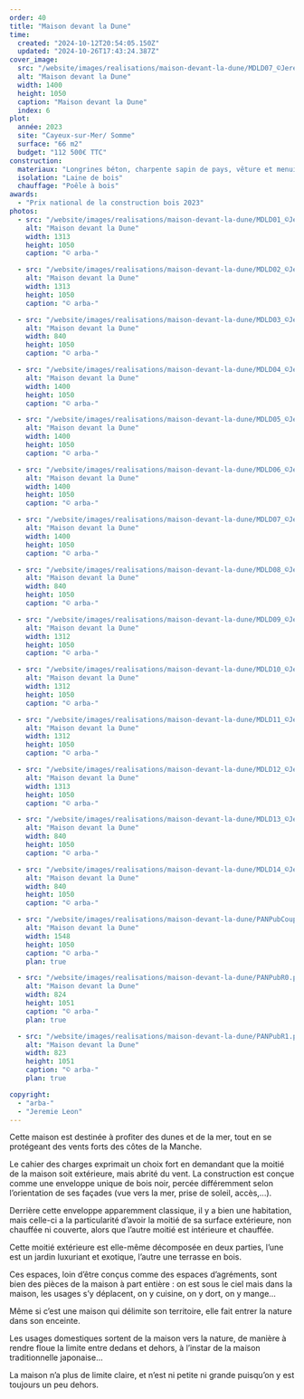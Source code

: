 ```yaml
---
order: 40
title: "Maison devant la Dune"
time:
  created: "2024-10-12T20:54:05.150Z"
  updated: "2024-10-26T17:43:24.387Z"
cover_image:
  src: "/website/images/realisations/maison-devant-la-dune/MDLD07_©JeremieLeon.jpg"
  alt: "Maison devant la Dune"
  width: 1400
  height: 1050
  caption: "Maison devant la Dune"
  index: 6
plot:
  année: 2023
  site: "Cayeux-sur-Mer/ Somme"
  surface: "66 m2"
  budget: "112 500€ TTC"
construction:
  materiaux: "Longrines béton, charpente sapin de pays, vêture et menuiseries mélèze enduites de résine de pin noire, toiture en bac acier"
  isolation: "Laine de bois"
  chauffage: "Poêle à bois"
awards:
  - "Prix national de la construction bois 2023"
photos:
  - src: "/website/images/realisations/maison-devant-la-dune/MDLD01_©JeremieLeon.jpg"
    alt: "Maison devant la Dune"
    width: 1313
    height: 1050
    caption: "© arba-"

  - src: "/website/images/realisations/maison-devant-la-dune/MDLD02_©JeremieLeon.jpg"
    alt: "Maison devant la Dune"
    width: 1313
    height: 1050
    caption: "© arba-"

  - src: "/website/images/realisations/maison-devant-la-dune/MDLD03_©JeremieLeon.jpg"
    alt: "Maison devant la Dune"
    width: 840
    height: 1050
    caption: "© arba-"

  - src: "/website/images/realisations/maison-devant-la-dune/MDLD04_©JeremieLeon.jpg"
    alt: "Maison devant la Dune"
    width: 1400
    height: 1050
    caption: "© arba-"

  - src: "/website/images/realisations/maison-devant-la-dune/MDLD05_©JeremieLeon.jpg"
    alt: "Maison devant la Dune"
    width: 1400
    height: 1050
    caption: "© arba-"

  - src: "/website/images/realisations/maison-devant-la-dune/MDLD06_©JeremieLeon.jpg"
    alt: "Maison devant la Dune"
    width: 1400
    height: 1050
    caption: "© arba-"

  - src: "/website/images/realisations/maison-devant-la-dune/MDLD07_©JeremieLeon.jpg"
    alt: "Maison devant la Dune"
    width: 1400
    height: 1050
    caption: "© arba-"

  - src: "/website/images/realisations/maison-devant-la-dune/MDLD08_©JeremieLeon.jpg"
    alt: "Maison devant la Dune"
    width: 840
    height: 1050
    caption: "© arba-"

  - src: "/website/images/realisations/maison-devant-la-dune/MDLD09_©JeremieLeon.jpg"
    alt: "Maison devant la Dune"
    width: 1312
    height: 1050
    caption: "© arba-"

  - src: "/website/images/realisations/maison-devant-la-dune/MDLD10_©JeremieLeon.jpg"
    alt: "Maison devant la Dune"
    width: 1312
    height: 1050
    caption: "© arba-"

  - src: "/website/images/realisations/maison-devant-la-dune/MDLD11_©JeremieLeon.jpg"
    alt: "Maison devant la Dune"
    width: 1312
    height: 1050
    caption: "© arba-"

  - src: "/website/images/realisations/maison-devant-la-dune/MDLD12_©JeremieLeon.jpg"
    alt: "Maison devant la Dune"
    width: 1313
    height: 1050
    caption: "© arba-"

  - src: "/website/images/realisations/maison-devant-la-dune/MDLD13_©JeremieLeon.jpg"
    alt: "Maison devant la Dune"
    width: 840
    height: 1050
    caption: "© arba-"

  - src: "/website/images/realisations/maison-devant-la-dune/MDLD14_©JeremieLeon.jpg"
    alt: "Maison devant la Dune"
    width: 840
    height: 1050
    caption: "© arba-"

  - src: "/website/images/realisations/maison-devant-la-dune/PANPubCoupeB.png"
    alt: "Maison devant la Dune"
    width: 1548
    height: 1050
    caption: "© arba-"
    plan: true

  - src: "/website/images/realisations/maison-devant-la-dune/PANPubR0.png"
    alt: "Maison devant la Dune"
    width: 824
    height: 1051
    caption: "© arba-"
    plan: true

  - src: "/website/images/realisations/maison-devant-la-dune/PANPubR1.png"
    alt: "Maison devant la Dune"
    width: 823
    height: 1051
    caption: "© arba-"
    plan: true

copyright:
  - "arba-"
  - "Jeremie Leon"
---
```


Cette maison est destinée à profiter des dunes et de la mer, tout en se protégeant des vents forts des côtes de la Manche.

Le cahier des charges exprimait un choix fort en demandant que la moitié de la maison soit extérieure, mais abrité du vent.
La construction est conçue comme une enveloppe unique de bois noir, percée différemment selon l’orientation de ses façades (vue vers la mer, prise de soleil, accès,...).

Derrière cette enveloppe apparemment classique, il y a bien une habitation, mais celle-ci a la particularité d’avoir la moitié de sa surface extérieure, non chauffée ni couverte, alors que l’autre moitié est intérieure et chauffée.

Cette moitié extérieure est elle-même décomposée en deux parties, l’une est un jardin luxuriant et exotique, l’autre une terrasse en bois.

Ces espaces, loin d’être conçus comme des espaces d’agréments, sont bien des pièces de la maison à part entière : on est sous le ciel mais dans la maison, les usages s’y déplacent, on y cuisine, on y dort, on y mange…

Même si c’est une maison qui délimite son territoire, elle fait entrer la nature dans son enceinte.

Les usages domestiques sortent de la maison vers la nature, de manière à rendre floue la limite entre dedans et dehors, à l’instar de la maison traditionnelle japonaise…

La maison n’a plus de limite claire, et n’est ni petite ni grande puisqu’on y est toujours un peu dehors.
